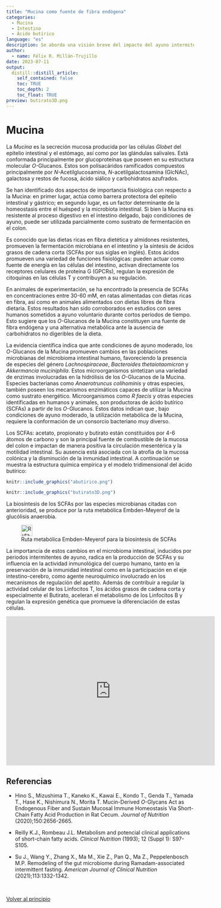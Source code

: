 ```yaml
---
title: "Mucina como fuente de fibra endógena"
categories:
  - Mucina
  - Intestino
  - Ácido butírico
language: "es"
description: Se aborda una visión breve del impacto del ayuno intermitente en el microbioma intestinal, y la utilización de los O-Glucanos de la Mucina como fuente de fibra endógena y sustrato de fermentación, para la síntesis de ácidos grasos de cadena corta y su importancia en la salud humana.
author:
  - name: Félix R. Millán-Trujillo
date: 2023-07-11
output:
  distill::distill_article:
    self_contained: false
    toc: TRUE
    toc_depth: 2
    toc_float: TRUE
preview: butirato3D.png
---
```



<!-- Google tag (gtag.js) -->
<script async src="https://www.googletagmanager.com/gtag/js?id=G-79ZMSKS60W"></script>
<script>
  window.dataLayer = window.dataLayer || [];
  function gtag(){dataLayer.push(arguments);}
  gtag('js', new Date());

  gtag('config', 'G-79ZMSKS60W');
</script>

# Mucina {#principio}

La *Mucina* es la secreción mucosa producida por las células *Globet* del epitelio intestinal y el estómago, así como por las glándulas salivales. Está conformada principalmente por glucoproteínas que poseen en su estructura molecular *O*-Glucanos. Estos son polísacáridos ramificados compuestos principalmente por *N*-Acetilglucosamina, *N*-acetilgalactosamina (GlcNAc), galactosa y restos de fucosa, ácido siálico y carbohidratos azufrados.

Se han identificado dos aspectos de importancia fisiológica con respecto a la Mucina: en primer lugar, actúa como barrera protectora del epitelio intestinal y gástrico; en segundo lugar, es un factor determinante de la homeostasis entre el huésped y la microbiota intestinal. Si bien la Mucina es resistente al proceso digestivo en el intestino delgado, bajo condiciones de ayuno, puede ser utilizada parcialmente como sustrato de fermentación en el colon.

Es conocido que las dietas ricas en fibra dietética y almidones resistentes, promueven la fermentación microbiana en el intestino y la síntesis de ácidos grasos de cadena corta (SCFAs por sus siglas en inglés). Estos ácidos promueven una variedad de funciones fisiológicas: pueden actuar como fuente de energía en las células del intestino, activan directamente los receptores celulares de proteína G (GPCRs), regulan la expresión de citoquinas en las células T y contribuyen a su regulación.

En animales de experimentación, se ha encontrado la presencia de SCFAs en concentraciones entre 30-60 mM, en ratas alimentadas con dietas ricas en fibra, así como en animales alimentados con dietas libres de fibra dietaria. Estos resultados han sido corroborados en estudios con seres humanos sometidos a ayuno voluntario durante cortos periodos de tiempo. Esto sugiere que los *O*-Glucanos de la Mucina constituyen una fuente de fibra endógena y una alternativa metabólica ante la ausencia de carbohidratos no digeribles de la dieta.

La evidencia científica indica que ante condiciones de ayuno moderado, los *O*-Glucanos de la Mucina promueven cambios en las poblaciones microbianas del microbioma intestinal humano, favoreciendo la presencia de especies del género *Lachnospiraceae*, *Bacteroides thetaiotaomicron* y *Akkermancia muciniphila*. Estos microorganismos sintetizan una variedad de enzimas involucradas en la hidrólisis de los *O*-Glucanos de la Mucina. Especies bacterianas como *Anaerotruncus colihominis* y otras especies, también poseen los mecanismos enzimáticos capaces de utilizar la Mucina como sustrato energético. Microorganismos como *R faecis* y otras especies identificadas en humanos y animales, son productoras de ácido butírico (SCFAs) a partir de los *O*-Glucanos. Estos datos indican que , bajo condiciones de ayuno moderado, la utilización metabólica de la Mucina, requiere la conformación de un consorcio bacteriano muy diverso. 

Los SCFAs: acetato, propionato y butirato están constituidos por 4-6 átomos de carbono y son la principal fuente de combustible de la mucosa del colon e impactan de manera positiva la circulación mesentérica y la motilidad intestinal. Su ausencia está asociada con la atrofia de la mucosa colónica y la disminución de la inmunidad intestinal. A continuación se muestra la estructura química empírica y el modelo tridimensional del ácido butírico:

```r
knitr::include_graphics("abutirico.png")
```

```r
knitr::include_graphics("butirato3D.png")
```

La biosíntesis de los SCFAs por las especies microbianas citadas con anterioridad, se produce por la ruta metabólica Embden-Meyerof de la glucólisis anaerobia.

![Ruta metabólica Embden-Meyerof para la biosíntesis de SCFAs](butirato.png){width=30}

La importancia de estos cambios en el microbioma intestinal, inducidos por periodos intermitentes de ayuno, radica en la producción de SCFAs y su influencia en la actividad inmunológica del cuerpo humano, tanto en la preservación de la inmunidad intestinal como en la participación en el eje intestino-cerebro, como agente neuroquímico involucrado en los mecanismos de regulación del apetito. Además de contribuir a regular la actividad celular de los Linfocitos T, los ácidos grasos de cadena corta y especialmente el Butirato, aceleran el metabolismo de los Linfocitos B y regulan la expresión genética que promueve la diferenciación de estas células.

<iframe width="560" height="400" src="https://www.youtube.com/embed/UY_kRJqpUWo" title="YouTube video player" frameborder="0" allow="accelerometer; autoplay; clipboard-write; encrypted-media; gyroscope; picture-in-picture; web-share" allowfullscreen></iframe>

## Referencias

* Hino S., Mizushima T., Kaneko K., Kawai E., Kondo T., Genda T., Yamada T., Hase K., Nishimura N., Morita T. Mucin-Derived *O*-Glycans Act as Endogenous Fiber and Sustain Mucosal Immune Homeostasis Via Short-Chain Fatty Acid Production in Rat Cecum. *Journal of Nutrition* (2020);150:2656-2665.

* Reilly K.J., Rombeau J.L. Metabolism and potencial clinical applications of short-chain fatty acids. *Clinical Nutrition* (1993); 12 (Suppl 1): S97-S105.

* Su J., Wang Y., Zhang X., Ma M., Xie Z., Pan Q., Ma Z., Peppelenbosch M.P. Remodeling of the gut microbiome during Ramadam-associated intermittent fasting. *American Journal of Clinical Nutrition* (2021);113:1332-1342.

<br />

<a href="#principio">
Volver al principio
</a>